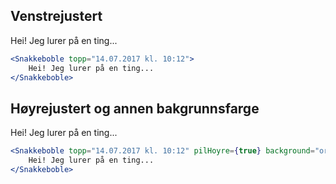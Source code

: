 
## Venstrejustert

<Example>
    <Snakkeboble topp="14.07.2017 kl. 10:12">
        Hei! Jeg lurer på en ting...
    </Snakkeboble>
</Example>

```jsx
<Snakkeboble topp="14.07.2017 kl. 10:12">
    Hei! Jeg lurer på en ting...
</Snakkeboble>
```

## Høyrejustert og annen bakgrunnsfarge

<Example>
    <Snakkeboble topp="14.07.2017 kl. 10:12" pilHoyre={true} background="orangeFocusLighten80">
        Hei! Jeg lurer på en ting...
    </Snakkeboble>
</Example>

```jsx
<Snakkeboble topp="14.07.2017 kl. 10:12" pilHoyre={true} background="orangeFocusLighten80">
    Hei! Jeg lurer på en ting...
</Snakkeboble>
```
